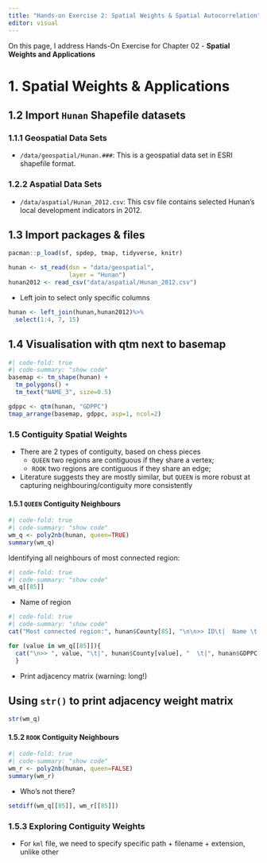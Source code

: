 ```yaml
---
title: "Hands-on Exercise 2: Spatial Weights & Spatial Autocorrelation"
editor: visual
---
```


On this page, I address Hands-On Exercise for Chapter 02 - **Spatial Weights and Applications**

# 1. Spatial Weights & Applications

## 1.2 Import `Hunan` Shapefile datasets

### 1.1.1 Geospatial Data Sets

-   `/data/geospatial/Hunan.###`: This is a geospatial data set in ESRI shapefile format.

### 1.2.2 Aspatial Data Sets

-   `/data/aspatial/Hunan_2012.csv`: This csv file contains selected Hunan's local development indicators in 2012.

## 1.3 Import packages & files

```r
pacman::p_load(sf, spdep, tmap, tidyverse, knitr)
```

```r
hunan <- st_read(dsn = "data/geospatial", 
                 layer = "Hunan")
hunan2012 <- read_csv("data/aspatial/Hunan_2012.csv")
```

-   Left join to select only specific columns

```r
hunan <- left_join(hunan,hunan2012)%>%
  select(1:4, 7, 15)
```

## 1.4 Visualisation with qtm next to basemap

```r
#| code-fold: true
#| code-summary: "show code"
basemap <- tm_shape(hunan) +
  tm_polygons() +
  tm_text("NAME_3", size=0.5)

gdppc <- qtm(hunan, "GDPPC")
tmap_arrange(basemap, gdppc, asp=1, ncol=2)
```

### 1.5 Contiguity Spatial Weights

-   There are 2 types of contiguity, based on chess pieces
    -   `QUEEN` two regions are contiguous if they share a vertex;
    -   `ROOK` two regions are contiguous if they share an edge;
-   Literature suggests they are mostly similar, but `QUEEN` is more robust at capturing neighbouring/contiguity more consistently

#### 1.5.1 `QUEEN` Contiguity Neighbours

```r
#| code-fold: true
#| code-summary: "show code"
wm_q <- poly2nb(hunan, queen=TRUE)
summary(wm_q)
```

Identifying all neighbours of most connected region:

```r
#| code-fold: true
#| code-summary: "show code"
wm_q[[85]]
```

-   Name of region

```r
#| code-fold: true
#| code-summary: "show code"
cat("Most connected region:", hunan$County[85], "\n\n>> ID\t|  Name \t| GDPPC  \t|  Neighbours:")

for (value in wm_q[[85]]){
  cat("\n>> ", value, "\t|", hunan$County[value], "  \t|", hunan$GDPPC[value], "  \t|", wm_q[[value]])
  }
```

-   Print adjacency matrix (warning: long!)

::: {.callout-caution collapse="true"}
## Using `str()` to print adjacency weight matrix

```r
str(wm_q)
```
:::




#### 1.5.2 `ROOK` Contiguity Neighbours

```r
#| code-fold: true
#| code-summary: "show code"
wm_r <- poly2nb(hunan, queen=FALSE)
summary(wm_r)
```
- Who's not there?

```r
setdiff(wm_q[[85]], wm_r[[85]])
```


### 1.5.3 Exploring Contiguity Weights

-   For `kml` file, we need to specify specific path + filename + extension, unlike other

